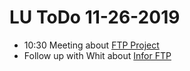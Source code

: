 = LU ToDo 11-26-2019 =

* 10:30 Meeting about [[../projects/FTP Migration|FTP Project]]
* Follow up with Whit about [[../projects/Infor & GXS FTP|Infor FTP]]
